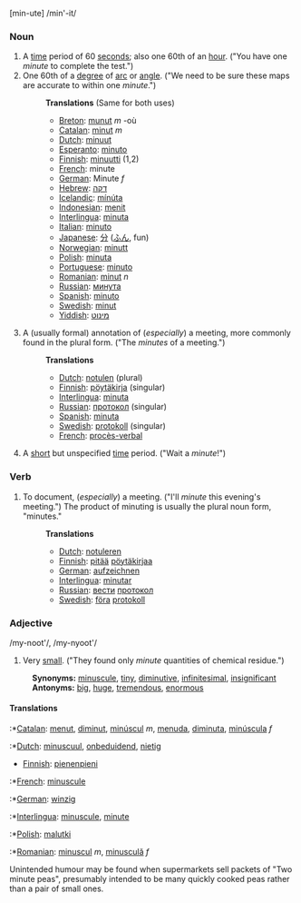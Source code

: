 [min-ute] /min'-it/

===Noun===
# A [[time]] period of 60 [[second]]s; also one 60th of an [[hour]].  ("You have one ''minute'' to complete the test.")
# One 60th of a [[degree]] of [[arc]] or [[angle]].  ("We need to be sure these maps are accurate to within one ''minute''.")
#:'''Translations''' (Same for both uses)
#:*[[Breton]]: [[munut]] ''m'' -où
#:*[[Catalan]]: [[minut]] ''m''
#:*[[Dutch]]: [[minuut]]
#:*[[Esperanto]]: [[minuto]]
#:*[[Finnish]]: [[minuutti]] (1,2)
#:*[[French]]: minute
#:*[[German]]: Minute ''f''
#:*[[Hebrew]]: [[דקה]]
#:*[[Icelandic]]: [[mínúta]]
#:*[[Indonesian]]: [[menit]]
#:*[[Interlingua]]: [[minuta]]
#:*[[Italian]]: [[minuto]]
#:*[[Japanese]]: [[分]] ([[ふん]], fun)
#:*[[Norwegian]]: [[minutt]]
#:*[[Polish]]: [[minuta]]
#:*[[Portuguese]]: [[minuto]]
#:*[[Romanian]]: [[minut]] ''n''
#:*[[Russian]]: [[минута]]
#:*[[Spanish]]: [[minuto]]
#:*[[Swedish]]: [[minut]]
#:*[[Yiddish]]: [[מינוט]]
# A (usually formal) annotation of (''especially'') a meeting, more commonly found in the plural form. ("The ''minutes'' of a meeting.")
#:'''Translations'''
#:*[[Dutch]]: [[notulen]] (plural)
#:*[[Finnish]]: [[pöytäkirja]] (singular)
#:*[[Interlingua]]: [[minuta]]
#:*[[Russian]]: [[протокол]] (singular)
#:*[[Spanish]]: [[minuta]]
#:*[[Swedish]]: [[protokoll]] (singular)
#:*[[French]]: [[procès-verbal]]
# A [[short]] but unspecified [[time]] period.  ("Wait a ''minute''!")

===Verb===
# To document, (''especially'') a meeting. ("I'll ''minute'' this evening's meeting.") The product of minuting is usually the plural noun form, "minutes."
#:'''Translations'''
#:*[[Dutch]]: [[notuleren]]
#:*[[Finnish]]: [[pitää]] [[pöytäkirja|pöytäkirjaa]]
#:*[[German]]: [[aufzeichnen]]
#:*[[Interlingua]]: [[minutar]]
#:*[[Russian]]: [[вести]] [[протокол]]
#:*[[Swedish]]: [[föra]] [[protokoll]]

===Adjective===
/my-noot'/, /my-nyoot'/
# Very [[small]].  ("They found only ''minute'' quantities of chemical residue.")
:'''Synonyms:''' [[minuscule]], [[tiny]], [[diminutive]], [[infinitesimal]], [[insignificant]] 
:'''Antonyms:''' [[big]], [[huge]], [[tremendous]], [[enormous]]

====Translations====
:*[[Catalan]]: [[menut]], [[diminut]], [[minúscul]] ''m'', [[menuda]], [[diminuta]], [[minúscula]] ''f''
:*[[Dutch]]: [[minuscuul]], [[onbeduidend]], [[nietig]]
*[[Finnish]]: [[pienenpieni]]
:*[[French]]: [[minuscule]]
:*[[German]]: [[winzig]]
:*[[Interlingua]]: [[minuscule]], [[minute]]
:*[[Polish]]: [[malutki]]
:*[[Romanian]]: [[minuscul]] ''m'', [[minusculă]] ''f''

Unintended humour may be found when supermarkets sell packets of "Two minute peas", presumably intended to be many quickly cooked peas rather than a pair of small ones.